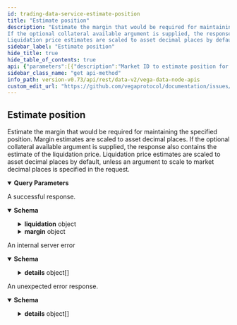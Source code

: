 ```yaml
---
id: trading-data-service-estimate-position
title: "Estimate position"
description: "Estimate the margin that would be required for maintaining the specified position. Margin estimates are scaled to asset decimal places.
If the optional collateral available argument is supplied, the response also contains the estimate of the liquidation price.
Liquidation price estimates are scaled to asset decimal places by default, unless an argument to scale to market decimal places is specified in the request."
sidebar_label: "Estimate position"
hide_title: true
hide_table_of_contents: true
api: {"parameters":[{"description":"Market ID to estimate position for.","in":"query","name":"marketId","required":true,"schema":{"type":"string"}},{"description":"Open volume. This field is a signed integer scaled to the market's position decimal places.\nA negative number denotes a short position.","in":"query","name":"openVolume","required":true,"schema":{"format":"int64","type":"string"}},{"description":"Collateral available for the position. If provided then response will contain the liquidation price estimate.\nCollateral available needs to be provided scaled to asset decimal places. Liquidation price returned is scaled to asset decimal places by default.","in":"query","name":"collateralAvailable","required":false,"schema":{"type":"string"}},{"description":"Whether the liquidation price estimates should be scaled to market decimal places or by asset decimal places. If not set, asset decimal places are used.","in":"query","name":"scaleLiquidationPriceToMarketDecimals","required":false,"schema":{"type":"boolean"}}],"responses":{"200":{"content":{"application/json":{"schema":{"description":"Response for the estimate of the margin level and, if available collateral was provided in the request, liquidation price for the specified position.","properties":{"liquidation":{"description":"Liquidation price range estimate for the specified position. Only populated if available collateral was specified in the request.","properties":{"bestCase":{"description":"Liquidation price estimate assuming no slippage.","properties":{"includingBuyOrders":{"description":"Liquidation price assuming buy orders start getting filled.","type":"string"},"includingSellOrders":{"description":"Liquidation price assuming sell orders start getting filled.","type":"string"},"openVolumeOnly":{"description":"Liquidation price for current open volume ignoring any active orders.","type":"string"}},"type":"object","title":"v2LiquidationPrice"},"worstCase":{"description":"Liquidation price estimate assuming slippage cap is applied.","properties":{"includingBuyOrders":{"description":"Liquidation price assuming buy orders start getting filled.","type":"string"},"includingSellOrders":{"description":"Liquidation price assuming sell orders start getting filled.","type":"string"},"openVolumeOnly":{"description":"Liquidation price for current open volume ignoring any active orders.","type":"string"}},"type":"object","title":"v2LiquidationPrice"}},"type":"object","title":"v2LiquidationEstimate"},"margin":{"description":"Margin level range estimate for the specified position.","properties":{"bestCase":{"description":"Margin level estimate assuming no slippage.","properties":{"asset":{"description":"Asset ID for which the margin levels apply.","type":"string"},"collateralReleaseLevel":{"description":"Collateral release level value. This field is an unsigned integer scaled to the asset's decimal places.","type":"string"},"initialMargin":{"description":"Initial margin value. This field is an unsigned integer scaled to the asset's decimal places.","type":"string"},"maintenanceMargin":{"description":"Maintenance margin value. This field is an unsigned integer scaled to the asset's decimal places.","type":"string"},"marketId":{"description":"Market ID for which the margin levels apply.","type":"string"},"partyId":{"description":"Party ID for whom the margin levels apply.","type":"string"},"searchLevel":{"description":"Margin search level value. This field is an unsigned integer scaled to the asset's decimal places.","type":"string"},"timestamp":{"description":"Timestamp in Unix nanoseconds for when the ledger entry was created.","format":"int64","type":"string"}},"title":"Represents the margin levels for a party on a market at a given time","type":"object"},"worstCase":{"description":"Margin level estimate assuming slippage cap is applied.","properties":{"asset":{"description":"Asset ID for which the margin levels apply.","type":"string"},"collateralReleaseLevel":{"description":"Collateral release level value. This field is an unsigned integer scaled to the asset's decimal places.","type":"string"},"initialMargin":{"description":"Initial margin value. This field is an unsigned integer scaled to the asset's decimal places.","type":"string"},"maintenanceMargin":{"description":"Maintenance margin value. This field is an unsigned integer scaled to the asset's decimal places.","type":"string"},"marketId":{"description":"Market ID for which the margin levels apply.","type":"string"},"partyId":{"description":"Party ID for whom the margin levels apply.","type":"string"},"searchLevel":{"description":"Margin search level value. This field is an unsigned integer scaled to the asset's decimal places.","type":"string"},"timestamp":{"description":"Timestamp in Unix nanoseconds for when the ledger entry was created.","format":"int64","type":"string"}},"title":"Represents the margin levels for a party on a market at a given time","type":"object"}},"type":"object","title":"v2MarginEstimate"}},"type":"object","title":"v2EstimatePositionResponse"}}},"description":"A successful response."},"500":{"content":{"application/json":{"schema":{"properties":{"code":{"format":"int32","type":"integer"},"details":{"items":{"additionalProperties":{},"description":"`Any` contains an arbitrary serialized protocol buffer message along with a\nURL that describes the type of the serialized message.\n\nProtobuf library provides support to pack/unpack Any values in the form\nof utility functions or additional generated methods of the Any type.\n\nExample 1: Pack and unpack a message in C++.\n\n    Foo foo = ...;\n    Any any;\n    any.PackFrom(foo);\n    ...\n    if (any.UnpackTo(&foo)) {\n      ...\n    }\n\nExample 2: Pack and unpack a message in Java.\n\n    Foo foo = ...;\n    Any any = Any.pack(foo);\n    ...\n    if (any.is(Foo.class)) {\n      foo = any.unpack(Foo.class);\n    }\n    // or ...\n    if (any.isSameTypeAs(Foo.getDefaultInstance())) {\n      foo = any.unpack(Foo.getDefaultInstance());\n    }\n\nExample 3: Pack and unpack a message in Python.\n\n    foo = Foo(...)\n    any = Any()\n    any.Pack(foo)\n    ...\n    if any.Is(Foo.DESCRIPTOR):\n      any.Unpack(foo)\n      ...\n\nExample 4: Pack and unpack a message in Go\n\n     foo := &pb.Foo{...}\n     any, err := anypb.New(foo)\n     if err != nil {\n       ...\n     }\n     ...\n     foo := &pb.Foo{}\n     if err := any.UnmarshalTo(foo); err != nil {\n       ...\n     }\n\nThe pack methods provided by protobuf library will by default use\n'type.googleapis.com/full.type.name' as the type URL and the unpack\nmethods only use the fully qualified type name after the last '/'\nin the type URL, for example \"foo.bar.com/x/y.z\" will yield type\nname \"y.z\".\n\nJSON\n\nThe JSON representation of an `Any` value uses the regular\nrepresentation of the deserialized, embedded message, with an\nadditional field `@type` which contains the type URL. Example:\n\n    package google.profile;\n    message Person {\n      string first_name = 1;\n      string last_name = 2;\n    }\n\n    {\n      \"@type\": \"type.googleapis.com/google.profile.Person\",\n      \"firstName\": <string>,\n      \"lastName\": <string>\n    }\n\nIf the embedded message type is well-known and has a custom JSON\nrepresentation, that representation will be embedded adding a field\n`value` which holds the custom JSON in addition to the `@type`\nfield. Example (for message [google.protobuf.Duration][]):\n\n    {\n      \"@type\": \"type.googleapis.com/google.protobuf.Duration\",\n      \"value\": \"1.212s\"\n    }","properties":{"@type":{"description":"A URL/resource name that uniquely identifies the type of the serialized\nprotocol buffer message. This string must contain at least\none \"/\" character. The last segment of the URL's path must represent\nthe fully qualified name of the type (as in\n`path/google.protobuf.Duration`). The name should be in a canonical form\n(e.g., leading \".\" is not accepted).\n\nIn practice, teams usually precompile into the binary all types that they\nexpect it to use in the context of Any. However, for URLs which use the\nscheme `http`, `https`, or no scheme, one can optionally set up a type\nserver that maps type URLs to message definitions as follows:\n\n* If no scheme is provided, `https` is assumed.\n* An HTTP GET on the URL must yield a [google.protobuf.Type][]\n  value in binary format, or produce an error.\n* Applications are allowed to cache lookup results based on the\n  URL, or have them precompiled into a binary to avoid any\n  lookup. Therefore, binary compatibility needs to be preserved\n  on changes to types. (Use versioned type names to manage\n  breaking changes.)\n\nNote: this functionality is not currently available in the official\nprotobuf release, and it is not used for type URLs beginning with\ntype.googleapis.com.\n\nSchemes other than `http`, `https` (or the empty scheme) might be\nused with implementation specific semantics.","type":"string"}},"type":"object","title":"protobufAny"},"type":"array"},"message":{"type":"string"}},"type":"object","title":"googlerpcStatus"}}},"description":"An internal server error"},"default":{"content":{"application/json":{"schema":{"properties":{"code":{"format":"int32","type":"integer"},"details":{"items":{"additionalProperties":{},"description":"`Any` contains an arbitrary serialized protocol buffer message along with a\nURL that describes the type of the serialized message.\n\nProtobuf library provides support to pack/unpack Any values in the form\nof utility functions or additional generated methods of the Any type.\n\nExample 1: Pack and unpack a message in C++.\n\n    Foo foo = ...;\n    Any any;\n    any.PackFrom(foo);\n    ...\n    if (any.UnpackTo(&foo)) {\n      ...\n    }\n\nExample 2: Pack and unpack a message in Java.\n\n    Foo foo = ...;\n    Any any = Any.pack(foo);\n    ...\n    if (any.is(Foo.class)) {\n      foo = any.unpack(Foo.class);\n    }\n    // or ...\n    if (any.isSameTypeAs(Foo.getDefaultInstance())) {\n      foo = any.unpack(Foo.getDefaultInstance());\n    }\n\nExample 3: Pack and unpack a message in Python.\n\n    foo = Foo(...)\n    any = Any()\n    any.Pack(foo)\n    ...\n    if any.Is(Foo.DESCRIPTOR):\n      any.Unpack(foo)\n      ...\n\nExample 4: Pack and unpack a message in Go\n\n     foo := &pb.Foo{...}\n     any, err := anypb.New(foo)\n     if err != nil {\n       ...\n     }\n     ...\n     foo := &pb.Foo{}\n     if err := any.UnmarshalTo(foo); err != nil {\n       ...\n     }\n\nThe pack methods provided by protobuf library will by default use\n'type.googleapis.com/full.type.name' as the type URL and the unpack\nmethods only use the fully qualified type name after the last '/'\nin the type URL, for example \"foo.bar.com/x/y.z\" will yield type\nname \"y.z\".\n\nJSON\n\nThe JSON representation of an `Any` value uses the regular\nrepresentation of the deserialized, embedded message, with an\nadditional field `@type` which contains the type URL. Example:\n\n    package google.profile;\n    message Person {\n      string first_name = 1;\n      string last_name = 2;\n    }\n\n    {\n      \"@type\": \"type.googleapis.com/google.profile.Person\",\n      \"firstName\": <string>,\n      \"lastName\": <string>\n    }\n\nIf the embedded message type is well-known and has a custom JSON\nrepresentation, that representation will be embedded adding a field\n`value` which holds the custom JSON in addition to the `@type`\nfield. Example (for message [google.protobuf.Duration][]):\n\n    {\n      \"@type\": \"type.googleapis.com/google.protobuf.Duration\",\n      \"value\": \"1.212s\"\n    }","properties":{"@type":{"description":"A URL/resource name that uniquely identifies the type of the serialized\nprotocol buffer message. This string must contain at least\none \"/\" character. The last segment of the URL's path must represent\nthe fully qualified name of the type (as in\n`path/google.protobuf.Duration`). The name should be in a canonical form\n(e.g., leading \".\" is not accepted).\n\nIn practice, teams usually precompile into the binary all types that they\nexpect it to use in the context of Any. However, for URLs which use the\nscheme `http`, `https`, or no scheme, one can optionally set up a type\nserver that maps type URLs to message definitions as follows:\n\n* If no scheme is provided, `https` is assumed.\n* An HTTP GET on the URL must yield a [google.protobuf.Type][]\n  value in binary format, or produce an error.\n* Applications are allowed to cache lookup results based on the\n  URL, or have them precompiled into a binary to avoid any\n  lookup. Therefore, binary compatibility needs to be preserved\n  on changes to types. (Use versioned type names to manage\n  breaking changes.)\n\nNote: this functionality is not currently available in the official\nprotobuf release, and it is not used for type URLs beginning with\ntype.googleapis.com.\n\nSchemes other than `http`, `https` (or the empty scheme) might be\nused with implementation specific semantics.","type":"string"}},"type":"object","title":"protobufAny"},"type":"array"},"message":{"type":"string"}},"type":"object","title":"googlerpcStatus"}}},"description":"An unexpected error response."}},"tags":["Positions"],"description":"Estimate the margin that would be required for maintaining the specified position. Margin estimates are scaled to asset decimal places.\nIf the optional collateral available argument is supplied, the response also contains the estimate of the liquidation price.\nLiquidation price estimates are scaled to asset decimal places by default, unless an argument to scale to market decimal places is specified in the request.","operationId":"TradingDataService_EstimatePosition","method":"get","path":"/api/v2/estimate/position","servers":[{"url":"https://vega-mainnet-data.commodum.io","description":"vega-mainnet-data.commodum.io"},{"url":"https://vega-data.nodes.guru:3008","description":"vega-data.nodes.guru"},{"url":"https://vega-data.bharvest.io","description":"vega-data.bharvest.io"},{"url":"https://vega.aurora-edge.com","description":"vega.aurora-edge.com"},{"url":"https://darling.network","description":"darling.network"},{"url":"https://graphqlvega.gpvalidator.com","description":"graphqlvega.gpvalidator.com"},{"url":"https://vega-mainnet.anyvalid.com","description":"vega-mainnet.anyvalid.com"},{"url":"https://vega.mainnet.stakingcabin.com:3008","description":"vega.mainnet.stakingcabin.com"}],"info":{"title":"Vega data node APIs","version":"v0.73.4"},"postman":{"name":"Estimate position","description":{"content":"Estimate the margin that would be required for maintaining the specified position. Margin estimates are scaled to asset decimal places.\nIf the optional collateral available argument is supplied, the response also contains the estimate of the liquidation price.\nLiquidation price estimates are scaled to asset decimal places by default, unless an argument to scale to market decimal places is specified in the request.","type":"text/plain"},"url":{"path":["api","v2","estimate","position"],"host":["{{baseUrl}}"],"query":[{"disabled":false,"description":{"content":"(Required) Market ID to estimate position for.","type":"text/plain"},"key":"marketId","value":""},{"disabled":false,"description":{"content":"(Required) Open volume. This field is a signed integer scaled to the market's position decimal places.\nA negative number denotes a short position.","type":"text/plain"},"key":"openVolume","value":""},{"disabled":false,"description":{"content":"Collateral available for the position. If provided then response will contain the liquidation price estimate.\nCollateral available needs to be provided scaled to asset decimal places. Liquidation price returned is scaled to asset decimal places by default.","type":"text/plain"},"key":"collateralAvailable","value":""},{"disabled":false,"description":{"content":"Whether the liquidation price estimates should be scaled to market decimal places or by asset decimal places. If not set, asset decimal places are used.","type":"text/plain"},"key":"scaleLiquidationPriceToMarketDecimals","value":""}],"variable":[]},"header":[{"key":"Accept","value":"application/json"}],"method":"GET"}}
sidebar_class_name: "get api-method"
info_path: version-v0.73/api/rest/data-v2/vega-data-node-apis
custom_edit_url: "https://github.com/vegaprotocol/documentation/issues/new?labels=documentation&title=[Documentation] Requesting changes to 'Estimate position' (trading-data-service-estimate-position)"
---
```



## Estimate position



Estimate the margin that would be required for maintaining the specified position. Margin estimates are scaled to asset decimal places.
If the optional collateral available argument is supplied, the response also contains the estimate of the liquidation price.
Liquidation price estimates are scaled to asset decimal places by default, unless an argument to scale to market decimal places is specified in the request.

<details style={{"marginBottom":"1rem"}} data-collapsed={false} open={true}><summary style={{}}><strong>Query Parameters</strong></summary><div><ul><ParamsItem className={"paramsItem"} param={{"description":"Market ID to estimate position for.","in":"query","name":"marketId","required":true,"schema":{"type":"string"}}}></ParamsItem><ParamsItem className={"paramsItem"} param={{"description":"Open volume. This field is a signed integer scaled to the market's position decimal places.\nA negative number denotes a short position.","in":"query","name":"openVolume","required":true,"schema":{"format":"int64","type":"string"}}}></ParamsItem><ParamsItem className={"paramsItem"} param={{"description":"Collateral available for the position. If provided then response will contain the liquidation price estimate.\nCollateral available needs to be provided scaled to asset decimal places. Liquidation price returned is scaled to asset decimal places by default.","in":"query","name":"collateralAvailable","required":false,"schema":{"type":"string"}}}></ParamsItem><ParamsItem className={"paramsItem"} param={{"description":"Whether the liquidation price estimates should be scaled to market decimal places or by asset decimal places. If not set, asset decimal places are used.","in":"query","name":"scaleLiquidationPriceToMarketDecimals","required":false,"schema":{"type":"boolean"}}}></ParamsItem></ul></div></details><div><ApiTabs><TabItem label={"200"} value={"200"}><div>

A successful response.

</div><div><MimeTabs schemaType={"response"}><TabItem label={"application/json"} value={"application/json"}><SchemaTabs><TabItem label={"Schema"} value={"Schema"}><details style={{}} data-collapsed={false} open={true}><summary style={{"textAlign":"left"}}><strong>Schema</strong></summary><div style={{"textAlign":"left","marginLeft":"1rem"}}></div><ul style={{"marginLeft":"1rem"}}><SchemaItem collapsible={true} className={"schemaItem"}><details style={{}}><summary style={{}}><strong>liquidation</strong><span style={{"opacity":"0.6"}}> object</span></summary><div style={{"marginLeft":"1rem"}}><div style={{"marginTop":".5rem","marginBottom":".5rem"}}>

Liquidation price range estimate for the specified position. Only populated if available collateral was specified in the request.

</div><SchemaItem collapsible={true} className={"schemaItem"}><details style={{}}><summary style={{}}><strong>bestCase</strong><span style={{"opacity":"0.6"}}> object</span></summary><div style={{"marginLeft":"1rem"}}><div style={{"marginTop":".5rem","marginBottom":".5rem"}}>

Liquidation price estimate assuming no slippage.

</div><SchemaItem collapsible={false} name={"includingBuyOrders"} required={false} schemaName={"string"} qualifierMessage={undefined} schema={{"description":"Liquidation price assuming buy orders start getting filled.","type":"string"}}></SchemaItem><SchemaItem collapsible={false} name={"includingSellOrders"} required={false} schemaName={"string"} qualifierMessage={undefined} schema={{"description":"Liquidation price assuming sell orders start getting filled.","type":"string"}}></SchemaItem><SchemaItem collapsible={false} name={"openVolumeOnly"} required={false} schemaName={"string"} qualifierMessage={undefined} schema={{"description":"Liquidation price for current open volume ignoring any active orders.","type":"string"}}></SchemaItem></div></details></SchemaItem><SchemaItem collapsible={true} className={"schemaItem"}><details style={{}}><summary style={{}}><strong>worstCase</strong><span style={{"opacity":"0.6"}}> object</span></summary><div style={{"marginLeft":"1rem"}}><div style={{"marginTop":".5rem","marginBottom":".5rem"}}>

Liquidation price estimate assuming slippage cap is applied.

</div><SchemaItem collapsible={false} name={"includingBuyOrders"} required={false} schemaName={"string"} qualifierMessage={undefined} schema={{"description":"Liquidation price assuming buy orders start getting filled.","type":"string"}}></SchemaItem><SchemaItem collapsible={false} name={"includingSellOrders"} required={false} schemaName={"string"} qualifierMessage={undefined} schema={{"description":"Liquidation price assuming sell orders start getting filled.","type":"string"}}></SchemaItem><SchemaItem collapsible={false} name={"openVolumeOnly"} required={false} schemaName={"string"} qualifierMessage={undefined} schema={{"description":"Liquidation price for current open volume ignoring any active orders.","type":"string"}}></SchemaItem></div></details></SchemaItem></div></details></SchemaItem><SchemaItem collapsible={true} className={"schemaItem"}><details style={{}}><summary style={{}}><strong>margin</strong><span style={{"opacity":"0.6"}}> object</span></summary><div style={{"marginLeft":"1rem"}}><div style={{"marginTop":".5rem","marginBottom":".5rem"}}>

Margin level range estimate for the specified position.

</div><SchemaItem collapsible={true} className={"schemaItem"}><details style={{}}><summary style={{}}><strong>bestCase</strong><span style={{"opacity":"0.6"}}> object</span></summary><div style={{"marginLeft":"1rem"}}><div style={{"marginTop":".5rem","marginBottom":".5rem"}}>

Margin level estimate assuming no slippage.

</div><SchemaItem collapsible={false} name={"asset"} required={false} schemaName={"string"} qualifierMessage={undefined} schema={{"description":"Asset ID for which the margin levels apply.","type":"string"}}></SchemaItem><SchemaItem collapsible={false} name={"collateralReleaseLevel"} required={false} schemaName={"string"} qualifierMessage={undefined} schema={{"description":"Collateral release level value. This field is an unsigned integer scaled to the asset's decimal places.","type":"string"}}></SchemaItem><SchemaItem collapsible={false} name={"initialMargin"} required={false} schemaName={"string"} qualifierMessage={undefined} schema={{"description":"Initial margin value. This field is an unsigned integer scaled to the asset's decimal places.","type":"string"}}></SchemaItem><SchemaItem collapsible={false} name={"maintenanceMargin"} required={false} schemaName={"string"} qualifierMessage={undefined} schema={{"description":"Maintenance margin value. This field is an unsigned integer scaled to the asset's decimal places.","type":"string"}}></SchemaItem><SchemaItem collapsible={false} name={"marketId"} required={false} schemaName={"string"} qualifierMessage={undefined} schema={{"description":"Market ID for which the margin levels apply.","type":"string"}}></SchemaItem><SchemaItem collapsible={false} name={"partyId"} required={false} schemaName={"string"} qualifierMessage={undefined} schema={{"description":"Party ID for whom the margin levels apply.","type":"string"}}></SchemaItem><SchemaItem collapsible={false} name={"searchLevel"} required={false} schemaName={"string"} qualifierMessage={undefined} schema={{"description":"Margin search level value. This field is an unsigned integer scaled to the asset's decimal places.","type":"string"}}></SchemaItem><SchemaItem collapsible={false} name={"timestamp"} required={false} schemaName={"int64"} qualifierMessage={undefined} schema={{"description":"Timestamp in Unix nanoseconds for when the ledger entry was created.","format":"int64","type":"string"}}></SchemaItem></div></details></SchemaItem><SchemaItem collapsible={true} className={"schemaItem"}><details style={{}}><summary style={{}}><strong>worstCase</strong><span style={{"opacity":"0.6"}}> object</span></summary><div style={{"marginLeft":"1rem"}}><div style={{"marginTop":".5rem","marginBottom":".5rem"}}>

Margin level estimate assuming slippage cap is applied.

</div><SchemaItem collapsible={false} name={"asset"} required={false} schemaName={"string"} qualifierMessage={undefined} schema={{"description":"Asset ID for which the margin levels apply.","type":"string"}}></SchemaItem><SchemaItem collapsible={false} name={"collateralReleaseLevel"} required={false} schemaName={"string"} qualifierMessage={undefined} schema={{"description":"Collateral release level value. This field is an unsigned integer scaled to the asset's decimal places.","type":"string"}}></SchemaItem><SchemaItem collapsible={false} name={"initialMargin"} required={false} schemaName={"string"} qualifierMessage={undefined} schema={{"description":"Initial margin value. This field is an unsigned integer scaled to the asset's decimal places.","type":"string"}}></SchemaItem><SchemaItem collapsible={false} name={"maintenanceMargin"} required={false} schemaName={"string"} qualifierMessage={undefined} schema={{"description":"Maintenance margin value. This field is an unsigned integer scaled to the asset's decimal places.","type":"string"}}></SchemaItem><SchemaItem collapsible={false} name={"marketId"} required={false} schemaName={"string"} qualifierMessage={undefined} schema={{"description":"Market ID for which the margin levels apply.","type":"string"}}></SchemaItem><SchemaItem collapsible={false} name={"partyId"} required={false} schemaName={"string"} qualifierMessage={undefined} schema={{"description":"Party ID for whom the margin levels apply.","type":"string"}}></SchemaItem><SchemaItem collapsible={false} name={"searchLevel"} required={false} schemaName={"string"} qualifierMessage={undefined} schema={{"description":"Margin search level value. This field is an unsigned integer scaled to the asset's decimal places.","type":"string"}}></SchemaItem><SchemaItem collapsible={false} name={"timestamp"} required={false} schemaName={"int64"} qualifierMessage={undefined} schema={{"description":"Timestamp in Unix nanoseconds for when the ledger entry was created.","format":"int64","type":"string"}}></SchemaItem></div></details></SchemaItem></div></details></SchemaItem></ul></details></TabItem><TabItem label={"Example (from schema)"} value={"Example (from schema)"}><ResponseSamples responseExample={"{\n  \"liquidation\": {\n    \"bestCase\": {\n      \"includingBuyOrders\": \"string\",\n      \"includingSellOrders\": \"string\",\n      \"openVolumeOnly\": \"string\"\n    },\n    \"worstCase\": {\n      \"includingBuyOrders\": \"string\",\n      \"includingSellOrders\": \"string\",\n      \"openVolumeOnly\": \"string\"\n    }\n  },\n  \"margin\": {\n    \"bestCase\": {\n      \"asset\": \"string\",\n      \"collateralReleaseLevel\": \"string\",\n      \"initialMargin\": \"string\",\n      \"maintenanceMargin\": \"string\",\n      \"marketId\": \"string\",\n      \"partyId\": \"string\",\n      \"searchLevel\": \"string\",\n      \"timestamp\": \"string\"\n    },\n    \"worstCase\": {\n      \"asset\": \"string\",\n      \"collateralReleaseLevel\": \"string\",\n      \"initialMargin\": \"string\",\n      \"maintenanceMargin\": \"string\",\n      \"marketId\": \"string\",\n      \"partyId\": \"string\",\n      \"searchLevel\": \"string\",\n      \"timestamp\": \"string\"\n    }\n  }\n}"} language={"json"}></ResponseSamples></TabItem></SchemaTabs></TabItem></MimeTabs></div></TabItem><TabItem label={"500"} value={"500"}><div>

An internal server error

</div><div><MimeTabs schemaType={"response"}><TabItem label={"application/json"} value={"application/json"}><SchemaTabs><TabItem label={"Schema"} value={"Schema"}><details style={{}} data-collapsed={false} open={true}><summary style={{"textAlign":"left"}}><strong>Schema</strong></summary><div style={{"textAlign":"left","marginLeft":"1rem"}}></div><ul style={{"marginLeft":"1rem"}}><SchemaItem collapsible={false} name={"code"} required={false} schemaName={"int32"} qualifierMessage={undefined} schema={{"format":"int32","type":"integer"}}></SchemaItem><SchemaItem collapsible={true} className={"schemaItem"}><details style={{}}><summary style={{}}><strong>details</strong><span style={{"opacity":"0.6"}}> object[]</span></summary><div style={{"marginLeft":"1rem"}}><li><div style={{"fontSize":"var(--ifm-code-font-size)","opacity":"0.6","marginLeft":"-.5rem","paddingBottom":".5rem"}}>Array [</div></li><SchemaItem collapsible={false} name={"@type"} required={false} schemaName={"string"} qualifierMessage={undefined} schema={{"description":"A URL/resource name that uniquely identifies the type of the serialized\nprotocol buffer message. This string must contain at least\none \"/\" character. The last segment of the URL's path must represent\nthe fully qualified name of the type (as in\n`path/google.protobuf.Duration`). The name should be in a canonical form\n(e.g., leading \".\" is not accepted).\n\nIn practice, teams usually precompile into the binary all types that they\nexpect it to use in the context of Any. However, for URLs which use the\nscheme `http`, `https`, or no scheme, one can optionally set up a type\nserver that maps type URLs to message definitions as follows:\n\n* If no scheme is provided, `https` is assumed.\n* An HTTP GET on the URL must yield a [google.protobuf.Type][]\n  value in binary format, or produce an error.\n* Applications are allowed to cache lookup results based on the\n  URL, or have them precompiled into a binary to avoid any\n  lookup. Therefore, binary compatibility needs to be preserved\n  on changes to types. (Use versioned type names to manage\n  breaking changes.)\n\nNote: this functionality is not currently available in the official\nprotobuf release, and it is not used for type URLs beginning with\ntype.googleapis.com.\n\nSchemes other than `http`, `https` (or the empty scheme) might be\nused with implementation specific semantics.","type":"string"}}></SchemaItem><li><div style={{"fontSize":"var(--ifm-code-font-size)","opacity":"0.6","marginLeft":"-.5rem"}}>]</div></li></div></details></SchemaItem><SchemaItem collapsible={false} name={"message"} required={false} schemaName={"string"} qualifierMessage={undefined} schema={{"type":"string"}}></SchemaItem></ul></details></TabItem><TabItem label={"Example (from schema)"} value={"Example (from schema)"}><ResponseSamples responseExample={"{\n  \"code\": 0,\n  \"details\": [\n    {\n      \"@type\": \"string\"\n    }\n  ],\n  \"message\": \"string\"\n}"} language={"json"}></ResponseSamples></TabItem></SchemaTabs></TabItem></MimeTabs></div></TabItem><TabItem label={"default"} value={"default"}><div>

An unexpected error response.

</div><div><MimeTabs schemaType={"response"}><TabItem label={"application/json"} value={"application/json"}><SchemaTabs><TabItem label={"Schema"} value={"Schema"}><details style={{}} data-collapsed={false} open={true}><summary style={{"textAlign":"left"}}><strong>Schema</strong></summary><div style={{"textAlign":"left","marginLeft":"1rem"}}></div><ul style={{"marginLeft":"1rem"}}><SchemaItem collapsible={false} name={"code"} required={false} schemaName={"int32"} qualifierMessage={undefined} schema={{"format":"int32","type":"integer"}}></SchemaItem><SchemaItem collapsible={true} className={"schemaItem"}><details style={{}}><summary style={{}}><strong>details</strong><span style={{"opacity":"0.6"}}> object[]</span></summary><div style={{"marginLeft":"1rem"}}><li><div style={{"fontSize":"var(--ifm-code-font-size)","opacity":"0.6","marginLeft":"-.5rem","paddingBottom":".5rem"}}>Array [</div></li><SchemaItem collapsible={false} name={"@type"} required={false} schemaName={"string"} qualifierMessage={undefined} schema={{"description":"A URL/resource name that uniquely identifies the type of the serialized\nprotocol buffer message. This string must contain at least\none \"/\" character. The last segment of the URL's path must represent\nthe fully qualified name of the type (as in\n`path/google.protobuf.Duration`). The name should be in a canonical form\n(e.g., leading \".\" is not accepted).\n\nIn practice, teams usually precompile into the binary all types that they\nexpect it to use in the context of Any. However, for URLs which use the\nscheme `http`, `https`, or no scheme, one can optionally set up a type\nserver that maps type URLs to message definitions as follows:\n\n* If no scheme is provided, `https` is assumed.\n* An HTTP GET on the URL must yield a [google.protobuf.Type][]\n  value in binary format, or produce an error.\n* Applications are allowed to cache lookup results based on the\n  URL, or have them precompiled into a binary to avoid any\n  lookup. Therefore, binary compatibility needs to be preserved\n  on changes to types. (Use versioned type names to manage\n  breaking changes.)\n\nNote: this functionality is not currently available in the official\nprotobuf release, and it is not used for type URLs beginning with\ntype.googleapis.com.\n\nSchemes other than `http`, `https` (or the empty scheme) might be\nused with implementation specific semantics.","type":"string"}}></SchemaItem><li><div style={{"fontSize":"var(--ifm-code-font-size)","opacity":"0.6","marginLeft":"-.5rem"}}>]</div></li></div></details></SchemaItem><SchemaItem collapsible={false} name={"message"} required={false} schemaName={"string"} qualifierMessage={undefined} schema={{"type":"string"}}></SchemaItem></ul></details></TabItem><TabItem label={"Example (from schema)"} value={"Example (from schema)"}><ResponseSamples responseExample={"{\n  \"code\": 0,\n  \"details\": [\n    {\n      \"@type\": \"string\"\n    }\n  ],\n  \"message\": \"string\"\n}"} language={"json"}></ResponseSamples></TabItem></SchemaTabs></TabItem></MimeTabs></div></TabItem></ApiTabs></div>
